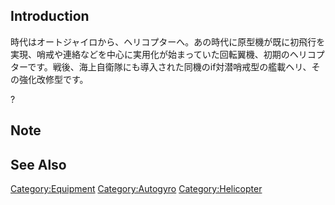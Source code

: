{{EquipmentInfo|327}}

==Introduction==
時代はオートジャイロから、ヘリコプターへ。あの時代に原型機が既に初飛行を実現、哨戒や連絡などを中心に実用化が始まっていた回転翼機、初期のヘリコプターです。戦後、海上自衛隊にも導入された同機のif対潜哨戒型の艦載ヘリ、その強化改修型です。

?

==Note==


==See Also==

{{Equipmentlist}}
[[Category:Equipment]]
[[Category:Autogyro]]
[[Category:Helicopter]]